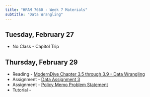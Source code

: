 ```yaml
---
title: "HPAM 7660 - Week 7 Materials"
subtitle: "Data Wrangling"
---
```


## Tuesday, February 27

- No Class - Capitol Trip

## Thursday, February 29

- Reading - [ModernDive Chapter 3.5 through 3.9  - Data Wrangling](https://moderndive.com/3-wrangling.html#mutate)
- Assignment - [Data Assignment 3](/assignments/multi_assignment1.qmd)
- Assignment - [Policy Memo Problem Statement](/assignments/multi_assignment1.qmd)
- Tutorial -

